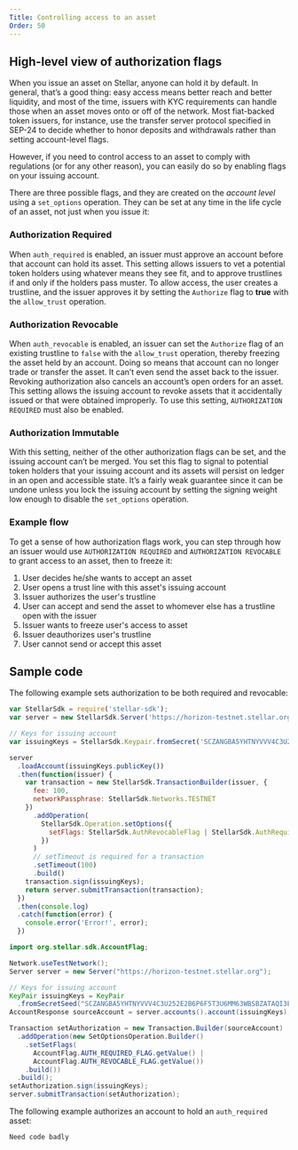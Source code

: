 ```yaml
---
Title: Controlling access to an asset
Order: 50
---
```


## High-level view of authorization flags
When you issue an asset on Stellar, anyone can hold it by default.  In general, that’s a good thing: easy access means better reach and better liquidity, and most of the time, issuers with KYC requirements can handle those when an asset moves onto or off of the network.  Most fiat-backed token issuers, for instance, use the transfer server protocol specified in SEP-24 to decide whether to honor deposits and withdrawals rather than setting account-level flags.      

However, if you need to control access to an asset to comply with regulations (or for any other reason), you can easily do so by enabling flags on your issuing account. 

There are three possible flags, and they are created on the *account level* using a `set_options` operation.  They can be set at any time in the life cycle of an asset, not just when you issue it:

### Authorization Required 
When `auth_required` is enabled, an issuer must approve an account before that account can hold its asset.  This setting allows issuers to vet a potential token holders using whatever means they see fit, and to approve trustlines if and only if the holders pass muster. To allow access, the user creates a trustline, and the issuer approves it by setting the `Authorize` flag to **true** with the `allow_trust` operation.

### Authorization Revocable 
When `auth_revocable` is enabled, an issuer can set the `Authorize` flag of an existing trustline to `false` with the `allow_trust` operation, thereby freezing the asset held by an account.  Doing so means that account can no longer trade or transfer the asset.  It can’t even send the asset back to the issuer. Revoking authorization also cancels an account’s open orders for an asset.  This setting allows the issuing account to revoke assets that it accidentally issued or that were obtained improperly. To use this setting, `AUTHORIZATION REQUIRED` must also be enabled.

### Authorization Immutable 
With this setting, neither of the other authorization flags can be set, and the issuing account can’t be merged.  You set this flag to signal to potential token holders that your issuing account and its assets will persist on ledger in an open and accessible state.  It’s a fairly weak guarantee since it can be undone unless you lock the issuing account by setting the signing weight low enough to disable the `set_options` operation.

### Example flow 
To get a sense of how authorization flags work, you can step through how an issuer would use `AUTHORIZATION REQUIRED` and `AUTHORIZATION REVOCABLE` to grant access to an asset, then to freeze it:
1. User decides he/she wants to accept an asset
2. User opens a trust line with this asset's issuing account
3. Issuer authorizes the user's trustline
4. User can accept and send the asset to whomever else has a trustline open with the issuer
5. Issuer wants to freeze user's access to asset
6. Issuer deauthorizes user's trustline
7. User cannot send or accept this asset

## Sample code
The following example sets authorization to be both required and revocable:
<CodeExample name="Asset Authorization">

```js
var StellarSdk = require('stellar-sdk');
var server = new StellarSdk.Server('https://horizon-testnet.stellar.org');

// Keys for issuing account
var issuingKeys = StellarSdk.Keypair.fromSecret('SCZANGBA5YHTNYVVV4C3U252E2B6P6F5T3U6MM63WBSBZATAQI3EBTQ4');

server
  .loadAccount(issuingKeys.publicKey())
  .then(function(issuer) {
    var transaction = new StellarSdk.TransactionBuilder(issuer, {
      fee: 100,
      networkPassphrase: StellarSdk.Networks.TESTNET
    })
      .addOperation(
        StellarSdk.Operation.setOptions({
          setFlags: StellarSdk.AuthRevocableFlag | StellarSdk.AuthRequiredFlag
        })
      )
      // setTimeout is required for a transaction
      .setTimeout(100)
      .build()
    transaction.sign(issuingKeys);
    return server.submitTransaction(transaction);
  })
  .then(console.log)
  .catch(function(error) {
    console.error('Error!', error);
  })
```

```java
import org.stellar.sdk.AccountFlag;

Network.useTestNetwork();
Server server = new Server("https://horizon-testnet.stellar.org");

// Keys for issuing account
KeyPair issuingKeys = KeyPair
  .fromSecretSeed("SCZANGBA5YHTNYVVV4C3U252E2B6P6F5T3U6MM63WBSBZATAQI3EBTQ4");
AccountResponse sourceAccount = server.accounts().account(issuingKeys);

Transaction setAuthorization = new Transaction.Builder(sourceAccount)
  .addOperation(new SetOptionsOperation.Builder()
    .setSetFlags(
      AccountFlag.AUTH_REQUIRED_FLAG.getValue() |
      AccountFlag.AUTH_REVOCABLE_FLAG.getValue())
    .build())
  .build();
setAuthorization.sign(issuingKeys);
server.submitTransaction(setAuthorization);
```

</CodeExample>


The following example authorizes an account to hold an `auth_required` asset:
<CodeExample name="Allow Trust">
```
Need code badly
```
</CodeExample>

